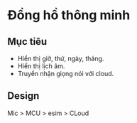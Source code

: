 # Đồng hồ thông minh

## Mục tiêu

-   Hiển thị giờ, thứ, ngày, tháng.
-   Hiển thị lịch âm.
-   Truyền nhận giọng nói với cloud.

## Design

Mic > MCU > esim > CLoud
